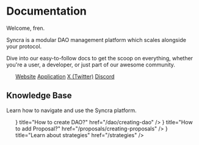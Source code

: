 
# Documentation
Welcome, fren.

Syncra is a modular DAO management platform which scales alongside your protocol. 

Dive into our easy-to-follow docs to get the scoop on everything, whether you're a user, a developer, or just part of our awesome community.

<ul className='flex gap-2 mt-4 flex-wrap'>
  <a target='_blank' className='flex items-center gap-1 px-3 py-1 border border-gray-700 hover:bg-gray-800 bg-gray-900/50 text-gray-200 rounded-full text-sm font-medium' href="https://syncra.xyz/"><FaGlobe /> Website</a>
  <a target='_blank' className='flex items-center gap-1 px-3 py-1 border border-gray-700 hover:bg-gray-800 bg-gray-900/50 text-gray-200 rounded-full text-sm font-medium' href="https://testnet.syncra.xyz/"><FaGlobe /> Application</a>
  <a target='_blank' className='flex items-center gap-1 px-3 py-1 border border-gray-700 hover:bg-gray-800 bg-gray-900/50 text-gray-200 rounded-full text-sm font-medium' href="https://x.com/syncra_xyz"><FaTwitter /> X (Twitter)</a>
  <a target='_blank' className='flex items-center gap-1 px-3 py-1 border border-gray-700 hover:bg-gray-800 bg-gray-900/50 text-gray-200 rounded-full text-sm font-medium' href="https://discord.gg/bhVFa3BxbG"><FaDiscord /> Discord</a>
</ul>

## Knowledge Base

Learn how to navigate and use the Syncra platform.

<ul className='flex flex-col gap-2 mt-2'> 
  <Card icon={<FaArrowRight />} title="How to create DAO?" href="/dao/creating-dao" />
  <Card icon={<FaArrowRight />} title="How to add Proposal?" href="/proposals/creating-proposals" />
  <Card icon={<FaArrowRight />} title="Learn about strategies" href="/strategies" />
</ul>


